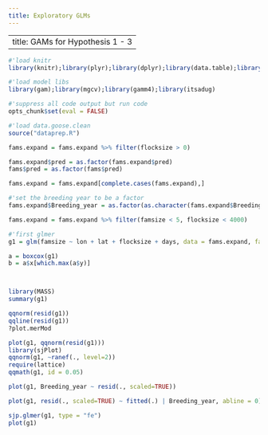 ```yaml
---
title: Exploratory GLMs
---
```

---
title: GAMs for Hypothesis 1 - 3
---
```r
#'load knitr
library(knitr);library(plyr);library(dplyr);library(data.table);library(purrr);library(ggplot2)

#'load model libs
library(gam);library(mgcv);library(gamm4);library(itsadug)

#'suppress all code output but run code
opts_chunk$set(eval = FALSE)
```

```r
#'load data.goose.clean
source("dataprep.R")

fams.expand = fams.expand %>% filter(flocksize > 0)

fams.expand$pred = as.factor(fams.expand$pred)
fams$pred = as.factor(fams$pred)

fams.expand = fams.expand[complete.cases(fams.expand),]
```

```r
#'set the breeding year to be a factor
fams.expand$Breeding_year = as.factor(as.character(fams.expand$Breeding_year))

fams.expand = fams.expand %>% filter(famsize < 5, flocksize < 4000)
```

```r
#'first glmer
g1 = glm(famsize ~ lon + lat + flocksize + days, data = fams.expand, family = "categorical")

a = boxcox(g1)
b = a$x[which.max(a$y)]



library(MASS)
summary(g1)

qqnorm(resid(g1))
qqline(resid(g1))
?plot.merMod

plot(g1, qqnorm(resid(g1)))
library(sjPlot)
qqnorm(g1, ~ranef(., level=2))
require(lattice)
qqmath(g1, id = 0.05)

plot(g1, Breeding_year ~ resid(., scaled=TRUE))

plot(g1, resid(., scaled=TRUE) ~ fitted(.) | Breeding_year, abline = 0)

sjp.glmer(g1, type = "fe")
plot(g1)
```

